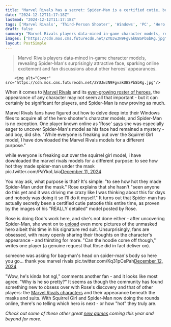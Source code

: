 ```yaml
---
title: "Marvel Rivals has a secret: Spider-Man is a certified cutie, but fans have only just found out after a dedicated player went into the files to discover what he looks like 'under the mask'"
date: "2024-12-12T11:17:18Z"
lastmod: "2024-12-12T11:17:18Z"
tags: ['Marvel Rivals', 'Third-Person Shooter', 'Windows', 'PC', 'Hero Shooter']
draft: false
summary: "Marvel Rivals players data-mined in-game character models, revealing Spider-Man's surprisingly attractive face, sparking online excitement and fan discussions about other heroes' appearances."
images: ["https://cdn.mos.cms.futurecdn.net/ZYUJw3N9FgvakUBSPbSbRg.jpg"]
layout: PostSimple
---
```

> Marvel Rivals players data-mined in-game character models, revealing Spider-Man's surprisingly attractive face, sparking online excitement and fan discussions about other heroes' appearances.


        <img alt="Cover" src="https://cdn.mos.cms.futurecdn.net/ZYUJw3N9FgvakUBSPbSbRg.jpg"/>
        
When it comes to [<u>Marvel Rivals</u>](https://www.gamesradar.com/games/third-person-shooter/marvel-rivals-guide/) and its [<u>ever-growing roster of heroes</u>](https://www.gamesradar.com/games/third-person-shooter/as-marvel-rivals-roster-grows-the-team-has-no-limits-on-future-heroes-we-had-over-9000-characters-to-pick-from/), the appearance of any character may not seem all that important - but it can certainly be significant for players, and Spider-Man is now proving as much.

Marvel Rivals fans have figured out how to delve deep into their Windows files to acquire all of the hero shooter's character models, and Spider-Man is no exception. One player known online as 'Rose' [<u>says</u>](https://x.com/_notrose/status/1866923504228298947) she was especially eager to uncover Spider-Man's model as his face had remained a mystery - and boy, did she. "While everyone is freaking out over the Squirrel Girl model, I have downloaded the Marvel Rivals models for a different purpose."

while everyone is freaking out over the squirrel girl model, i have downloaded the marvel rivals models for a different purpose: to see how hot they made spider-man under the mask pic.twitter.com/PaYkoLIaia[December 11, 2024](https://twitter.com/_notrose/status/1866923504228298947)

You may ask, what purpose is that? It's simple: "to see how hot they made Spider-Man under the mask." Rose explains that she hasn't "seen anyone do this yet and it was driving me crazy like I was thinking about this for days and nobody was doing it so I'll do it myself." It turns out that Spider-man has actually secretly been a certified cutie patootie this entire time, as proven by the images of his "REALLY detailed" model posted by Rose.

Rose is doing God's work here, and she's not done either - after uncovering Spider-Man, she went on to [<u>upload</u>](https://x.com/_notrose/status/1866998181600608348) even more pictures of the unmasked hero albeit this time in his signature red suit. Unsurprisingly, fans are obsessed, with many openly sharing their thoughts on the character's appearance - and thirsting for more. "Can the hoodie come off though," writes one player (a genuine request that Rose did in fact deliver on).

someone was asking for bag-man's head on spider-man's body so here you go... thank you marvel rivals pic.twitter.com/Kq31pCePah[December 12, 2024](https://twitter.com/_notrose/status/1866998181600608348)

"Wow, he's kinda hot ngl," comments another fan - and it looks like most agree. "Why is he so pretty?" It seems as though the community has found something new to obsess over with Rose's discovery and that of other players: the [<u>Marvel Rivals characters</u>](https://www.gamesradar.com/games/third-person-shooter/marvel-rivals-characters-tier-list/) and their appearance beneath the masks and suits. With Squirrel Girl and Spider-Man now doing the rounds online, there's no telling which hero is next - or how "hot" they truly are.

*Check out some of these other great *[<u><em>new games</em></u>](https://www.gamesradar.com/video-game-release-dates/)* coming this year and beyond for more.*
        